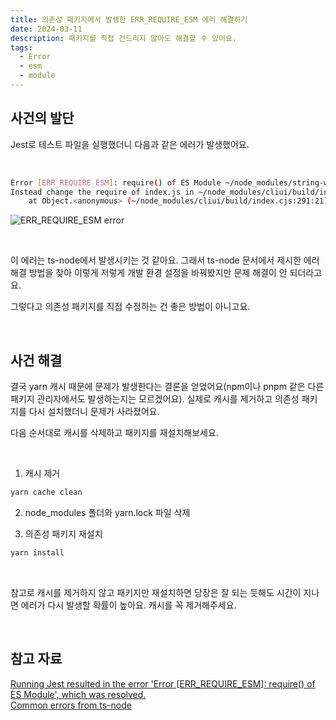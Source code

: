 ```yaml
---
title: 의존성 패키지에서 발생한 ERR_REQUIRE_ESM 에러 해결하기
date: 2024-03-11
description: 패키지를 직접 건드리지 않아도 해결할 수 있어요.
tags:
  - Error
  - esm
  - module
---
```


## 사건의 발단

Jest로 테스트 파일을 실행했더니 다음과 같은 에러가 발생했어요.

<br />

```bash
Error [ERR_REQUIRE_ESM]: require() of ES Module ~/node_modules/string-width/index.js from ~/node_modules/cliui/build/index.cjs not supported.
Instead change the require of index.js in ~/node_modules/cliui/build/index.cjs to a dynamic import() which is available in all CommonJS modules.
    at Object.<anonymous> (~/node_modules/cliui/build/index.cjs:291:21)
```

![ERR_REQUIRE_ESM error](error.png)

<br />

이 에러는 ts-node에서 발생시키는 것 같아요. 그래서 ts-node 문서에서 제시한 에러 해결 방법을 찾아 이렇게 저렇게 개발 환경 설정을 바꿔봤지만 문제 해결이 안 되더라고요.

그렇다고 의존성 패키지를 직접 수정하는 건 좋은 방법이 아니고요.

<br />

## 사건 해결

결국 yarn 캐시 때문에 문제가 발생한다는 결론을 얻었어요(npm이나 pnpm 같은 다른 패키지 관리자에서도 발생하는지는 모르겠어요). 실제로 캐시를 제거하고 의존성 패키지를 다시 설치했더니 문제가 사라졌어요.

다음 순서대로 캐시를 삭제하고 패키지를 재설치해보세요.

<br />

1. 캐시 제거

```bash
yarn cache clean
```

2. node_modules 폴더와 yarn.lock 파일 삭제

3. 의존성 패키지 재설치

```bash
yarn install
```

<br />

참고로 캐시를 제거하지 않고 패키지만 재설치하면 당장은 잘 되는 듯해도 시간이 지나면 에러가 다시 발생할 확률이 높아요. 캐시를 꼭 제거해주세요.

<br />

## 참고 자료

[Running Jest resulted in the error 'Error \[ERR_REQUIRE_ESM\]: require\(\) of ES Module', which was resolved.](https://tsukurue.com/en/archives/935)  
[Common errors from ts-node](https://www.npmjs.com/package/ts-node#err_require_esm)
